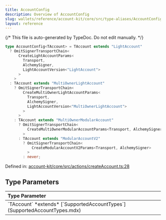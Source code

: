```yaml
---
title: AccountConfig
description: Overview of AccountConfig
slug: wallets/reference/account-kit/core/src/type-aliases/AccountConfig
layout: reference
---
```


{/* This file is auto-generated by TypeDoc. Do not edit manually. */}

```ts
type AccountConfig<TAccount> = TAccount extends "LightAccount"
  ? OmitSignerTransportChain<
      CreateLightAccountParams<
        Transport,
        AlchemySigner,
        LightAccountVersion<"LightAccount">
      >
    >
  : TAccount extends "MultiOwnerLightAccount"
    ? OmitSignerTransportChain<
        CreateMultiOwnerLightAccountParams<
          Transport,
          AlchemySigner,
          LightAccountVersion<"MultiOwnerLightAccount">
        >
      >
    : TAccount extends "MultiOwnerModularAccount"
      ? OmitSignerTransportChain<
          CreateMultiOwnerModularAccountParams<Transport, AlchemySigner>
        >
      : TAccount extends "ModularAccountV2"
        ? OmitSignerTransportChain<
            CreateModularAccountV2Params<Transport, AlchemySigner>
          >
        : never;
```

Defined in: [account-kit/core/src/actions/createAccount.ts:28](https://github.com/alchemyplatform/aa-sdk/blob/9df5be8c23af4e472bcb503c17766b16da0ad87d/account-kit/core/src/actions/createAccount.ts#L28)

## Type Parameters

<table>
  <thead>
    <tr>
      <th align="left">Type Parameter</th>
    </tr>
  </thead>

  <tbody>
    <tr>
      <td>
        `TAccount` *extends* [`SupportedAccountTypes`](SupportedAccountTypes.mdx)
      </td>
    </tr>
  </tbody>
</table>
